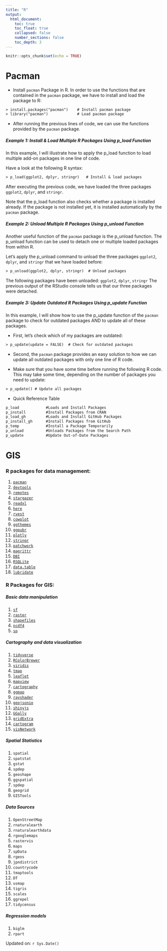 ```yaml
---
title: "R"
output:
  html_document:
    toc: true
    toc_float: true
    collapsed: false
    number_sections: false
    toc_depth: 3
---
```


```r
knitr::opts_chunk$set(echo = TRUE)
```

# Pacman

- Install `pacman` Package in R. In order to use the functions that are contained in the `pacman` package, we have to install and load the package to R:

```txt
> install.packages("pacman")    # Install pacman package
> library("pacman")             # Load pacman package
```

- After running the previous lines of code, we can use the functions provided by the `pacman` package.

##### Example 1: Install & Load Multiple R Packages Using p_load Function

In this example, I will illustrate how to apply the p_load function to load multiple add-on packages in one line of code.

Have a look at the following R syntax:

```txt
> p_load(ggplot2, dplyr, stringr)   # Install & load packages
```

After executing the previous code, we have loaded the three packages `ggplot2`, `dplyr`, and `stringr`.

Note that the p_load function also checks whether a package is installed already. If the package is not installed yet, it is installed automatically by the `pacman` package.

##### Example 2: Unload Multiple R Packages Using p_unload Function

Another useful function of the `pacman` package is the p_unload function. The p_unload function can be used to detach one or multiple loaded packages from within R.

Let’s apply the p_unload command to unload the three packages `ggplot2`, `dplyr`, and `stringr` that we have loaded before:

```txt
> p_unload(ggplot2, dplyr, stringr)  # Unload packages
```

The following packages have been unloaded: `ggplot2`, `dplyr`, `stringr`
The previous output of the RStudio console tells us that our three packages were detached.

##### Example 3: Update Outdated R Packages Using p_update Function

In this example, I will show how to use the p_update function of the `pacman` package to check for outdated packages AND to update all of these packages.

- First, let’s check which of my packages are outdated:

```txt
> p_update(update = FALSE)  # Check for outdated packages
```

- Second, the `pacman` package provides an easy solution to how we can update all outdated packages with only one line of R code.

- Make sure that you have some time before running the following R code. This may take some time, depending on the number of packages you need to update:

```txt
> p_update() # Update all packages
```
- Quick Reference Table

```txt
p_load		      #Loads and Install Packages
p_install	      #Install Packages from CRAN
p_load_gh	      #Loads and Install GitHub Packages
p_install_gh	  #Install Packages from GitHub
p_temp		      #Install a Package Temporarily
p_unload		  #Unloads Packages from the Search Path
p_update	      #Update Out-of-Date Packages
```

# GIS

### R packages for data management:
1.  [`pacman`](https://cran.r-project.org/web/packages/pacman/index.html)
2.  [`devtools`](https://cran.r-project.org/web/packages/devtools/readme/README.html)
3.  [`remotes`](https://cran.r-project.org/web/packages/remotes/index.html)
4.  [`stargazer`](https://cran.r-project.org/web/packages/stargazer/index.html) 
5.  [`readxl`](https://cran.r-project.org/web/packages/readxl/index.html)
6.  [`here`](https://cran.r-project.org/web/packages/here/vignettes/here.html)
7.  [`rvest`](https://cran.r-project.org/web/packages/rvest/index.html)
8.  [`cowplot`](https://cran.r-project.org/web/packages/cowplot/index.html)
9.  [`ggthemes`](https://cran.r-project.org/web/packages/ggthemes/index.html)
10. [`ggpubr`](https://cran.r-project.org/web/packages/ggpubr/index.html)
11. [`plotly`](https://plotly.com/r/)
12. [`stringr`](https://cran.r-project.org/web/packages/stringr/index.html)
13. [`patchwork`](https://cran.r-project.org/web/packages/patchwork/index.html)
14. [`magrittr`](https://cran.r-project.org/web/packages/magrittr/index.html)
15. [`DBI`](https://cran.r-project.org/web/packages/DBI/index.html) 
16. [`RSQLite`](https://cran.r-project.org/web/packages/RSQLite/index.html) 
17. [`data.table`](https://cran.r-project.org/web/packages/data.table/index.html) 
18. [`lubridate`](https://cran.r-project.org/web/packages/lubridate/index.html) 

### R Packages for GIS:

##### Basic data manipulation
1.  [`sf`](<https://r-spatial.github.io/sf/>)  
2.  [`raster`](<https://cran.r-project.org/web/packages/raster/index.html>) 
3.  [`shapefiles`](<https://cran.r-project.org/web/packages/shapefiles/index.html>)
4.  [`ncdf4`](<https://cran.r-project.org/web/packages/ncdf4/index.html>) 
5.  [`sp`](<https://cran.r-project.org/web/packages/sp/index.html>) 

##### Cartography and data visualization
1.  [`tidyverse`](https://www.tidyverse.org/)
2.  [`RColorBrewer`](https://cran.r-project.org/web/packages/RColorBrewer/index.html)
3.  [`viridis`](https://cran.r-project.org/web/packages/viridis/index.html)
4.  [`tmap`](https://cran.r-project.org/web/packages/tmap/index.html)
5.  [`leaflet`](https://cran.r-project.org/web/packages/leaflet/index.html)
6.  [`mapview`](https://r-spatial.github.io/mapview/)
7.  [`cartography`](https://cran.r-project.org/web/packages/cartography/vignettes/cartography.html)
8.  [`ggmap`](https://cran.r-project.org/web/packages/ggmap/readme/README.html)
9.  [`rayshader`](https://www.rayshader.com/)
10. [`geojsonio`](https://cran.r-project.org/web/packages/geojsonio/index.html)
11. [`shinyjs`](https://cran.r-project.org/web/packages/shinyjs/vignettes/shinyjs.html)
12. [`GGally`](https://cran.r-project.org/web/packages/GGally/index.html)
13. [`gridExtra`](https://cran.r-project.org/web/packages/gridExtra/index.html)
14. [`cartogram`](https://cran.r-project.org/web/packages/cartogram/readme/README.html)
15. [`visNetwork`](https://cran.r-project.org/web/packages/visNetwork/index.html)

##### Spatial Statistics
1.  `spatial`
2.  `spatstat`
3.  `gstat`
4.  `spdep`
5.  `geoshape`
6.  `ggspatial`
7.  `spdep` 
8.  `geogrid` 
9.  `GISTools` 

##### Data Sources
1.  `OpenStreetMap`
2.  `rnaturalearth`
3.  `rnaturalearthdata`
4.  `rgooglemaps`
5.  `rastervis`
6.  `maps`
7.  `spData`
8.  `rgeos`
9.  `jpndistrict`
10. `countrycode`
11. `tmaptools`
12. `DT`
13. `usmap`
14. `tigris`
15. `scales`
16. `ggrepel`
17. `tidycensus`

##### Regression models
1. `biglm` 
2. `rpart` 

Updated on: `r Sys.Date()`